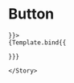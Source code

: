 

<Meta title="Components/Button" component={Button} />



# Button

<Canvas>
    <Story
    name="Circle"
    args={{
        label: "Circle",
        variant: "circle",
        children: "botaozito"
        
    }}>
    {Template.bind{{

    }}}
    
    </Story>
</Canvas>

 